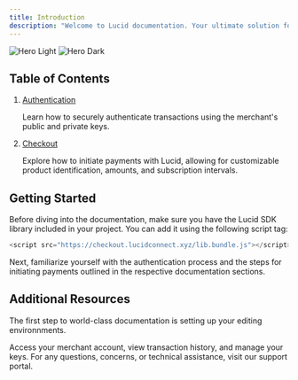 ```yaml
---
title: Introduction
description: "Welcome to Lucid documentation. Your ultimate solution for automated transactions, all powered by crypto"
---
```


<img
  className="block dark:hidden"
  src="/images/hero-light.svg"
  alt="Hero Light"
/>
<img
  className="hidden dark:block"
  src="/images/hero-dark.svg"
  alt="Hero Dark"
/>

## Table of Contents

1. [Authentication](/authentication)

   Learn how to securely authenticate transactions using the merchant's public and private keys.

2. [Checkout](/payments/checkout)

   Explore how to initiate payments with Lucid, allowing for customizable product identification, amounts, and subscription intervals.

## Getting Started

Before diving into the documentation, make sure you have the Lucid SDK library included in your project. You can add it using the following script tag:

```js
<script src="https://checkout.lucidconnect.xyz/lib.bundle.js"></script>
```

Next, familiarize yourself with the authentication process and the steps for initiating payments outlined in the respective documentation sections.

## Additional Resources

The first step to world-class documentation is setting up your editing environnments.

<CardGroup cols={2}>
  <Card
    title="Lucid Dashboard"
    icon="globe"
    href="https://portal.lucidconnect.xyz"
  >
    Access your merchant account, view transaction history, and manage your
    keys.
  </Card>
  <Card
    title="Lucid Support"
    icon="envelope"
    href="https://mintlify.com/docs/development"
  >
    For any questions, concerns, or technical assistance, visit our support portal.

  </Card>
</CardGroup>
